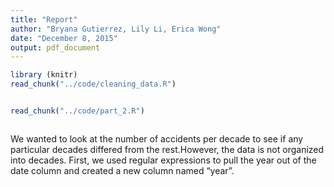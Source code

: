 ```yaml
---
title: "Report"
author: "Bryana Gutierrez, Lily Li, Erica Wong"
date: "December 8, 2015"
output: pdf_document
---
```


```r
library (knitr)
read_chunk("../code/cleaning_data.R")

```


```r
```


```r
read_chunk("../code/part_2.R")

```

```r
```

We wanted to look at the number of accidents per decade to see if any particular decades differed from the rest.However, the data is not organized into decades. First, we used regular expressions to pull the year out of the date column and created a new column named "year". 

```r
```


```r
```

```r
```

```r
```

```r
```

